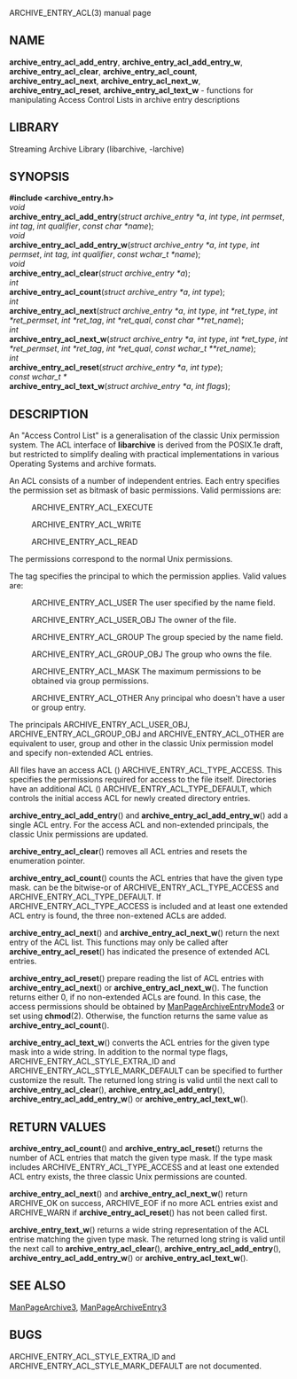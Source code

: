 ARCHIVE_ENTRY_ACL(3) manual page 
== NAME == 
'''archive_entry_acl_add_entry''', 
'''archive_entry_acl_add_entry_w''', 
'''archive_entry_acl_clear''', 
'''archive_entry_acl_count''', 
'''archive_entry_acl_next''', 
'''archive_entry_acl_next_w''', 
'''archive_entry_acl_reset''', 
'''archive_entry_acl_text_w''' 
- functions for manipulating Access Control Lists in archive entry descriptions 
== LIBRARY == 
Streaming Archive Library (libarchive, -larchive) 
== SYNOPSIS == 
'''<nowiki>#include <archive_entry.h></nowiki>''' 
<br> 
''void'' 
<br> 
'''archive_entry_acl_add_entry'''(''struct archive_entry *a'', ''int type'', ''int permset'', ''int tag'', ''int qualifier'', ''const char *name''); 
<br> 
''void'' 
<br> 
'''archive_entry_acl_add_entry_w'''(''struct archive_entry *a'', ''int type'', ''int permset'', ''int tag'', ''int qualifier'', ''const wchar_t *name''); 
<br> 
''void'' 
<br> 
'''archive_entry_acl_clear'''(''struct archive_entry *a''); 
<br> 
''int'' 
<br> 
'''archive_entry_acl_count'''(''struct archive_entry *a'', ''int type''); 
<br> 
''int'' 
<br> 
'''archive_entry_acl_next'''(''struct archive_entry *a'', ''int type'', ''int *ret_type'', ''int *ret_permset'', ''int *ret_tag'', ''int *ret_qual'', ''const char **ret_name''); 
<br> 
''int'' 
<br> 
'''archive_entry_acl_next_w'''(''struct archive_entry *a'', ''int type'', ''int *ret_type'', ''int *ret_permset'', ''int *ret_tag'', ''int *ret_qual'', ''const wchar_t **ret_name''); 
<br> 
''int'' 
<br> 
'''archive_entry_acl_reset'''(''struct archive_entry *a'', ''int type''); 
<br> 
''const wchar_t *'' 
<br> 
'''archive_entry_acl_text_w'''(''struct archive_entry *a'', ''int flags''); 
== DESCRIPTION == 
An 
"Access Control List" 
is a generalisation of the classic Unix permission system. 
The ACL interface of 
'''libarchive''' 
is derived from the POSIX.1e draft, but restricted to simplify dealing 
with practical implementations in various Operating Systems and archive formats. 

An ACL consists of a number of independent entries. 
Each entry specifies the permission set as bitmask of basic permissions. 
Valid permissions are: 
<dl> 
<dt></dt><dd> 
ARCHIVE_ENTRY_ACL_EXECUTE 
</dd><dt></dt><dd> 
ARCHIVE_ENTRY_ACL_WRITE 
</dd><dt></dt><dd> 
ARCHIVE_ENTRY_ACL_READ 
</dd></dl> 
The permissions correspond to the normal Unix permissions. 

The tag specifies the principal to which the permission applies. 
Valid values are: 
<dl> 
<dt></dt><dd> 
ARCHIVE_ENTRY_ACL_USER 
The user specified by the name field. 
</dd><dt></dt><dd> 
ARCHIVE_ENTRY_ACL_USER_OBJ 
The owner of the file. 
</dd><dt></dt><dd> 
ARCHIVE_ENTRY_ACL_GROUP 
The group specied by the name field. 
</dd><dt></dt><dd> 
ARCHIVE_ENTRY_ACL_GROUP_OBJ 
The group who owns the file. 
</dd><dt></dt><dd> 
ARCHIVE_ENTRY_ACL_MASK 
The maximum permissions to be obtained via group permissions. 
</dd><dt></dt><dd> 
ARCHIVE_ENTRY_ACL_OTHER 
Any principal who doesn't have a user or group entry. 
</dd></dl> 
The principals 
ARCHIVE_ENTRY_ACL_USER_OBJ, 
ARCHIVE_ENTRY_ACL_GROUP_OBJ 
and 
ARCHIVE_ENTRY_ACL_OTHER 
are equivalent to user, group and other in the classic Unix permission 
model and specify non-extended ACL entries. 

All files have an access ACL 
() 
ARCHIVE_ENTRY_ACL_TYPE_ACCESS. 
This specifies the permissions required for access to the file itself. 
Directories have an additional ACL 
() 
ARCHIVE_ENTRY_ACL_TYPE_DEFAULT, 
which controls the initial access ACL for newly created directory entries. 

'''archive_entry_acl_add_entry'''() 
and 
'''archive_entry_acl_add_entry_w'''() 
add a single ACL entry. 
For the access ACL and non-extended principals, the classic Unix permissions 
are updated. 

'''archive_entry_acl_clear'''() 
removes all ACL entries and resets the enumeration pointer. 

'''archive_entry_acl_count'''() 
counts the ACL entries that have the given type mask. 
can be the bitwise-or of 
ARCHIVE_ENTRY_ACL_TYPE_ACCESS 
and 
ARCHIVE_ENTRY_ACL_TYPE_DEFAULT. 
If 
ARCHIVE_ENTRY_ACL_TYPE_ACCESS 
is included and at least one extended ACL entry is found, 
the three non-extened ACLs are added. 

'''archive_entry_acl_next'''() 
and 
'''archive_entry_acl_next_w'''() 
return the next entry of the ACL list. 
This functions may only be called after 
'''archive_entry_acl_reset'''() 
has indicated the presence of extended ACL entries. 

'''archive_entry_acl_reset'''() 
prepare reading the list of ACL entries with 
'''archive_entry_acl_next'''() 
or 
'''archive_entry_acl_next_w'''(). 
The function returns either 0, if no non-extended ACLs are found. 
In this case, the access permissions should be obtained by 
[[ManPageArchiveEntryMode3]] 
or set using 
'''chmod'''(2). 
Otherwise, the function returns the same value as 
'''archive_entry_acl_count'''(). 

'''archive_entry_acl_text_w'''() 
converts the ACL entries for the given type mask into a wide string. 
In addition to the normal type flags, 
ARCHIVE_ENTRY_ACL_STYLE_EXTRA_ID 
and 
ARCHIVE_ENTRY_ACL_STYLE_MARK_DEFAULT 
can be specified to further customize the result. 
The returned long string is valid until the next call to 
'''archive_entry_acl_clear'''(), 
'''archive_entry_acl_add_entry'''(), 
'''archive_entry_acl_add_entry_w'''() 
or 
'''archive_entry_acl_text_w'''(). 
== RETURN VALUES == 
'''archive_entry_acl_count'''() 
and 
'''archive_entry_acl_reset'''() 
returns the number of ACL entries that match the given type mask. 
If the type mask includes 
ARCHIVE_ENTRY_ACL_TYPE_ACCESS 
and at least one extended ACL entry exists, the three classic Unix 
permissions are counted. 

'''archive_entry_acl_next'''() 
and 
'''archive_entry_acl_next_w'''() 
return 
ARCHIVE_OK 
on success, 
ARCHIVE_EOF 
if no more ACL entries exist 
and 
ARCHIVE_WARN 
if 
'''archive_entry_acl_reset'''() 
has not been called first. 

'''archive_entry_text_w'''() 
returns a wide string representation of the ACL entrise matching the 
given type mask. 
The returned long string is valid until the next call to 
'''archive_entry_acl_clear'''(), 
'''archive_entry_acl_add_entry'''(), 
'''archive_entry_acl_add_entry_w'''() 
or 
'''archive_entry_acl_text_w'''(). 
== SEE ALSO == 
[[ManPageArchive3]], 
[[ManPageArchiveEntry3]] 
== BUGS == 
ARCHIVE_ENTRY_ACL_STYLE_EXTRA_ID 
and 
ARCHIVE_ENTRY_ACL_STYLE_MARK_DEFAULT 
are not documented. 
